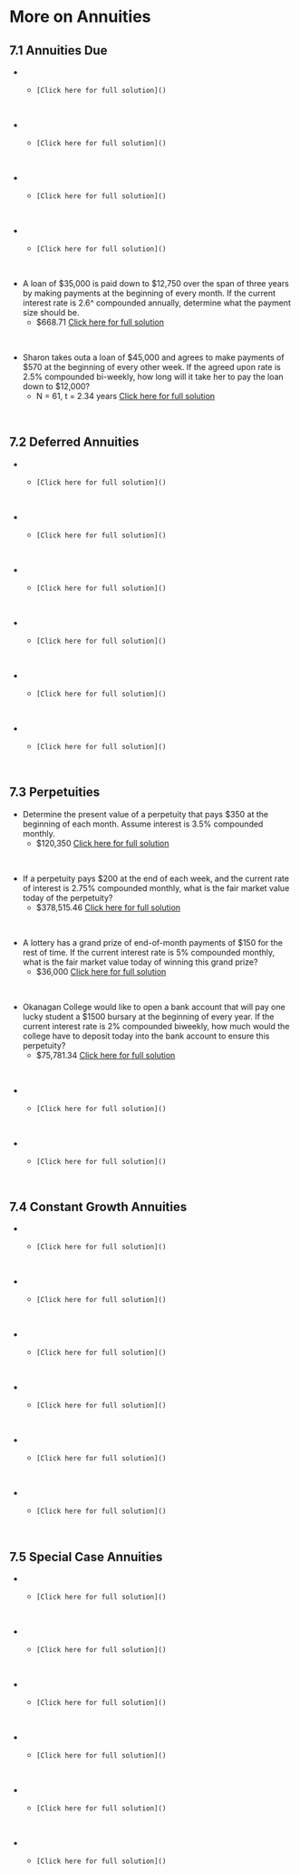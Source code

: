 
#  More on Annuities

##  7.1  Annuities Due {-}

*  
    *     [Click here for full solution]()
<p>&nbsp;</p>


*  
    *     [Click here for full solution]()
<p>&nbsp;</p>


*  
    *     [Click here for full solution]()
<p>&nbsp;</p>


*  
    *     [Click here for full solution]()
<p>&nbsp;</p>


*  A loan of \$35,000 is paid down to \$12,750 over the span of three years by making payments at the beginning of every month.  If the current interest rate is 2.6^ compounded annually, determine what the payment size should be.
    *   \$668.71  [Click here for full solution]()
<p>&nbsp;</p>


*  Sharon takes outa a loan of \$45,000 and agrees to make payments of \$570 at the beginning of every other week.  If the agreed upon rate is 2.5% compounded bi-weekly, how long will it take her to pay the loan down to \$12,000?
    *   N = 61, t = 2.34 years  [Click here for full solution]()
<p>&nbsp;</p>


##  7.2 Deferred Annuities {-}

*  
    *     [Click here for full solution]()
<p>&nbsp;</p>


*  
    *     [Click here for full solution]()
<p>&nbsp;</p>


*  
    *     [Click here for full solution]()
<p>&nbsp;</p>


*  
    *     [Click here for full solution]()
<p>&nbsp;</p>


*  
    *     [Click here for full solution]()
<p>&nbsp;</p>


*  
    *     [Click here for full solution]()
<p>&nbsp;</p>


##  7.3  Perpetuities {-}

*  Determine the present value of a perpetuity that pays $350 at the beginning of each month.  Assume interest is 3.5% compounded monthly.
    *   $120,350  [Click here for full solution]()
<p>&nbsp;</p>


*  If a perpetuity pays $200 at the end of each week, and the current rate of interest is 2.75% compounded monthly, what is the fair market value today of the perpetuity?
    *   $378,515.46  [Click here for full solution]()
<p>&nbsp;</p>


*  A lottery has a grand prize of end-of-month payments of $150 for the rest of time.  If the current interest rate is 5% compounded monthly, what is the fair market value today of winning this grand prize?
    *   $36,000  [Click here for full solution]()
<p>&nbsp;</p>


*  Okanagan College would like to open a bank account that will pay one lucky student a $1500 bursary at the beginning of every year.  If the current interest rate is 2% compounded biweekly, how much would the college have to deposit today into the bank account to ensure this perpetuity?
    *   $75,781.34  [Click here for full solution]()
<p>&nbsp;</p>


*  
    *     [Click here for full solution]()
<p>&nbsp;</p>


*  
    *     [Click here for full solution]()
<p>&nbsp;</p>

##  7.4  Constant Growth Annuities {-}

*  
    *     [Click here for full solution]()
<p>&nbsp;</p>


*  
    *     [Click here for full solution]()
<p>&nbsp;</p>


*  
    *     [Click here for full solution]()
<p>&nbsp;</p>


*  
    *     [Click here for full solution]()
<p>&nbsp;</p>


*  
    *     [Click here for full solution]()
<p>&nbsp;</p>


*  
    *     [Click here for full solution]()
<p>&nbsp;</p>


##  7.5  Special Case Annuities {-}

*  
    *     [Click here for full solution]()
<p>&nbsp;</p>


*  
    *     [Click here for full solution]()
<p>&nbsp;</p>


*  
    *     [Click here for full solution]()
<p>&nbsp;</p>


*  
    *     [Click here for full solution]()
<p>&nbsp;</p>


*  
    *     [Click here for full solution]()
<p>&nbsp;</p>


*  
    *     [Click here for full solution]()
<p>&nbsp;</p>

